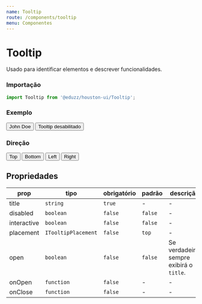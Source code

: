 ```yaml
---
name: Tooltip
route: /components/tooltip
menu: Componentes
---
```




# Tooltip

Usado para identificar elementos e descrever funcionalidades.

### Importação

```js
import Tooltip from '@eduzz/houston-ui/Tooltip';
```

### Exemplo

<Playground>
  <Row>
    <Column>
      <Tooltip title='Lorem ipsum dolor'>
        <Button>John Doe</Button>
      </Tooltip>
    </Column>
    <Column>
      <Tooltip title='Lorem ipsum dolor' disabled>
        <Button>Tooltip desabilitado</Button>
      </Tooltip>
    </Column>
  </Row>
</Playground>

### Direção

<Playground>
  <Row>
    <Column>
      <Tooltip title='Lorem ipsum dolor'>
        <Button>Top</Button>
      </Tooltip>
    </Column>
    <Column>
      <Tooltip title='Lorem ipsum dolor' placement='bottom'>
        <Button>Bottom</Button>
      </Tooltip>
    </Column>
    <Column>
      <Tooltip title='Lorem ipsum dolor' placement='left'>
        <Button>Left</Button>
      </Tooltip>
    </Column>
    <Column>
      <Tooltip title='Lorem ipsum dolor' placement='right'>
        <Button>Right</Button>
      </Tooltip>
    </Column>
  </Row>
</Playground>

## Propriedades

| prop        | tipo                | obrigatório | padrão  | descrição                                |
| ----------- | ------------------- | ----------- | ------- | ---------------------------------------- |
| title       | `string`            | `true`      | -       | -                                        |
| disabled    | `boolean`           | `false`     | `false` | -                                        |
| interactive | `boolean`           | `false`     | `false` | -                                        |
| placement   | `ITooltipPlacement` | `false`     | `top`   | -                                        |
| open        | `boolean`           | `false`     | `false` | Se verdadeiro, sempre exibirá o `title`. |
| onOpen      | `function`          | `false`     | -       | -                                        |
| onClose     | `function`          | `false`     | -       | -                                        |
